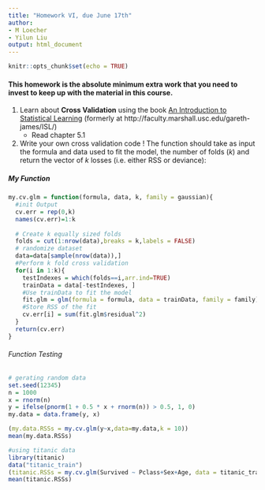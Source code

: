 ```yaml
---
title: "Homework VI, due June 17th"
author:
- M Loecher
- Yilun Liu
output: html_document
---
```


```r
knitr::opts_chunk$set(echo = TRUE)
```

#### This homework is the absolute minimum extra work that you need to invest to keep up with the material in this course.

1. Learn about **Cross Validation** using the book [An Introduction to Statistical Learning](https://westminster.instructure.com/courses/2915670/files/172215801) (formerly at http://faculty.marshall.usc.edu/gareth-james/ISL/)
   * Read chapter 5.1

2. Write your own cross validation code ! The function should take as input the formula and data used to fit the model, the number of folds ($k$) and return the vector of $k$ losses (i.e. either RSS or deviance):

##### My Function
```r
my.cv.glm = function(formula, data, k, family = gaussian){
  #init Output
  cv.err = rep(0,k)
  names(cv.err)=1:k
  
  # Create k equally sized folds
  folds = cut(1:nrow(data),breaks = k,labels = FALSE)
  # randomize dataset
  data=data[sample(nrow(data)),]
  #Perform k fold cross validation 
  for(i in 1:k){
    testIndexes = which(folds==i,arr.ind=TRUE)
    trainData = data[-testIndexes, ]
    #Use trainData to fit the model 
    fit.glm = glm(formula = formula, data = trainData, family = family)
    #Store RSS of the fit
    cv.err[i] = sum(fit.glm$residual^2)
  }
  return(cv.err)
}

```

###### Function Testing
```r
# gerating random data
set.seed(12345)
n = 1000
x = rnorm(n) 
y = ifelse(pnorm(1 + 0.5 * x + rnorm(n)) > 0.5, 1, 0)
my.data = data.frame(y, x)

(my.data.RSSs = my.cv.glm(y~x,data=my.data,k = 10))
mean(my.data.RSSs)

```

```r
#using titanic data 
library(titanic)
data("titanic_train")
(titanic.RSSs = my.cv.glm(Survived ~ Pclass+Sex+Age, data = titanic_train,k=5, family= binomial))
mean(titanic.RSSs)

```

